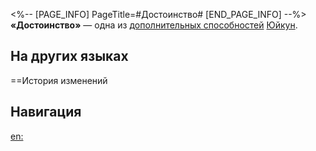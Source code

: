 <%-- [PAGE_INFO]
PageTitle=#Достоинство#
[END_PAGE_INFO] --%>
{{Навык Инфобокс
|Название         = Достоинство
|Изображение      = След Достоинство.png
|Персонаж         = Юйкун
|Тип              = Доп. способность
|Возвышение       = 6
|Длительность     = 
|Описание         = Когда активен статус Ревущая тетива, всякий раз, когда союзник совершает действие, Юйкун дополнительно восстанавливает 2 ед. энергии.
|Свойство1        = 
|Масштабирование1 = 
}}
'''«Достоинство»''' — одна из [[дополнительная способность|дополнительных способностей]] [[Юйкун]].

==На других языках==
{{На других языках
|en   = Majestas
|zhs  = 气壮
|zht  = 氣壯
|ja   = {{Rubi|気壮|きそう}}
|ko   = 기개
|es   = Porte noble
|fr   = Majesté
|ru   = Достоинство
|th   = Majestas
|vi   = Khí Phách Ngút Trời
|de   = Noble Haltung
|id   = Majestas
|pt   = Majestas
}}

==История изменений
{{История изменений|3.5}}

==Навигация==
{{Навык Навбокс|Юйкун}}

[[en:]]